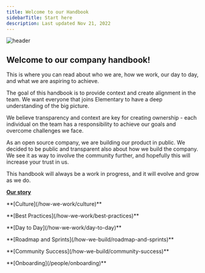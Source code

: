 ```yaml
---
title: Welcome to our Handbook
sidebarTitle: Start here
description: Last updated Nov 21, 2022
---
```


![header](/pics/hero.png)

## Welcome to our company handbook!

This is where you can read about who we are, how we work, our day to day, and what we are aspiring to achieve.

The goal of this handbook is to provide context and create alignment in the team. We want everyone that joins Elementary to have a deep understanding of the big picture.

We believe transparency and context are key for creating ownership - each individual on the team has a responsibility to achieve our goals and overcome challenges we face.

As an open source company, we are building our product in public. We decided to be public and transparent also about how we build the company. We see it as way to involve the community further, and hopefully this will increase your trust in us.

This handbook will always be a work in progress, and it will evolve and grow as we do.


<CardGroup cols={2}>
  <Card title="Who We Are">
    <b><a style={{ color: '#EC5285' }} href="/who-we-are/our-story">Our story</a></b>
  </Card>
  <Card title="How We Work">
    <p style={{ color: '#EC5285' }}> **[Culture](/how-we-work/culture)** </p>
    <p style={{ color: '#EC5285' }}> **[Best Practices](/how-we-work/best-practices)** </p>
    <p style={{ color: '#EC5285' }}> **[Day to Day](/how-we-work/day-to-day)** </p>
  </Card>
  <Card title="How We Build">
    <p style={{ color: '#EC5285' }}> **[Roadmap and Sprints](/how-we-build/roadmap-and-sprints)** </p>
    <p style={{ color: '#EC5285' }}> **[Community Success](/how-we-build/community-success)** </p>
  </Card>
  <Card title="People">
    <p style={{ color: '#EC5285' }}> **[Onboarding](/people/onboarding)** </p>
  </Card>
</CardGroup>
